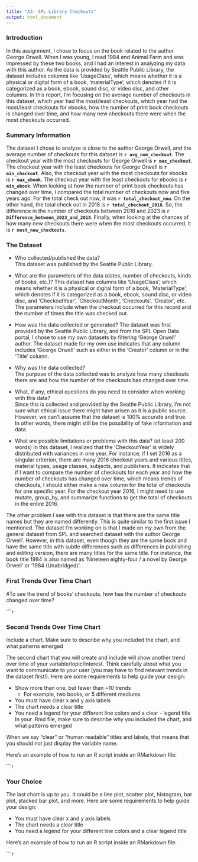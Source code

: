 ```yaml
---
title: "A3: SPL Library Checkouts"
output: html_document
---
```


### Introduction

In this assignment, I chose to focus on the book related to the author George Orwell. When I was young, I read 1984 and Animal Farm and was impressed by these two books, and I had an interest in analyzing my data with this author. As the data is provided by Seattle Public Library, the dataset includes columns like ‘UsageClass’, which means whether it is a physical or digital form of a book, ‘materialType’, which denotes if it is categorized as a book, ebook, sound disc, or video disc, and other columns. In this report, I’m focusing on the average number of checkouts in this dataset, which year had the most/least checkouts, which year had the most/least checkouts for ebooks, how the number of print book checkouts is changed over time, and how many new checkouts there were when the most checkouts occurred. 


### Summary Information

The dataset I chose to analyze is close to the author George Orwell, and the average number of checkouts for this dataset is  **`r avg_num_checkout`**. 
The checkout year with the most checkouts for George Orwell is **`r max_checkout`**.
The checkout year with the least checkouts for George Orwell is **`r min_checkout`**.
Also, the checkout year with the most checkouts for ebooks is **`r max_ebook`**.
The checkout year with the least checkouts for ebooks is **`r min_ebook`**.
When looking at how the number of print book checkouts has changed over time, I compared the total number of checkouts now and five years ago. For the total check out now, it was **`r total_checkout_now`**. On the other hand, the total check out in 2018 is **`r total_checkout_2018`**. So, the difference in the number of checkouts between 2018 and 2023 is **`r Difference_between_2023_and_2018`**. 
Finally, when looking at the chances of how many new checkouts there were when the most checkouts occurred, it is **`r most_new_checkouts`**. 



### The Dataset

- Who collected/published the data?  
This dataset was published by the Seattle Public Library.

- What are the parameters of the data (dates, number of checkouts, kinds of books, etc.)?
This dataset has columns like ‘UsageClass’, which means whether it is a physical or digital form of a book, ‘MaterialType’, which denotes if it is categorized as a book, ebook, sound disc, or video disc, and ‘CheckoutYear’, ‘CheckoutMonth’, ‘Checkouts’, ‘Creator’, etc. 
The parameters include when the checkout occurred for this record and the number of times the title was checked out.  

- How was the data collected or generated? 
The dataset was first provided by the Seattle Public Library, and from the SPL Open Data portal, I chose to use my own datasets by filtering ‘George Orwell’ author. 
The dataset made for my own use indicates that any column includes ‘George Orwell’ such as either in the ‘Creator’ column or in the ‘Title’ column. 

- Why was the data collected?  
The purpose of the data collected was to analyze how many checkouts there are and how the number of the checkouts has changed over time. 

- What, if any, ethical questions do you need to consider when working with this data?  
Since this is collected and provided by the Seattle Public Library, I’m not sure what ethical issue there might have arisen as it is a public source. However, we can’t assume that the dataset is 100% accurate and true. 
In other words, there might still be the possibility of fake information and data.  

- What are possible limitations or problems with this data?   (at least 200 words)
In this dataset, I realized that the ‘CheckoutYear’ is widely distributed with variances in one year. 
For instance, if I set 2016 as a singular criterion, there are many 2016 checkout years and various titles, material types, usage classes, subjects, and publishers. 
It indicates that if I want to compare the number of checkouts for each year and how the number of checkouts has changed over time, which means trends of checkouts, I should either make a new column for the total of checkouts for one specific year. 
For the checkout year 2016, I might need to use mutate, group_by, and summarize functions to get the total of checkouts in the entire 2016. 

The other problem I see with this dataset is that there are the same title names but they are named differently. 
This is quite similar to the first issue I mentioned. The dataset I’m working on is that I made on my own from the general dataset from SPL and searched dataset with the author George Orwell’. 
However, in this dataset, even though they are the same book and have the same title with subtle differences such as differences in publishing and editing version, there are many titles for the same title. 
For instance, the book title 1984 is also named as ‘Nineteen eighty-four / a novel by George Orwell’ or ‘1984 (Unabridged)’. 


### First Trends Over Time Chart

#To see the trend of books' checkouts, how has the number of checkouts changed over time? 



``````r
```

### Second Trends Over Time Chart

Include a chart. Make sure to describe why you included the chart, and what patterns emerged

The second chart that you will create and include will show another trend over time of your variable/topic/interest. Think carefully about what you want to communicate to your user (you may have to find relevant trends in the dataset first!). Here are some requirements to help guide your design:

- Show more than one, but fewer than ~10 trends
  - For example, two books, or 5 different mediums
- You must have clear x and y axis labels
- The chart needs a clear title 
- You need a legend for your different line colors and a clear - legend title
In your .Rmd file, make sure to describe why you included the chart, and what patterns emerged

When we say "clear" or "human readable" titles and labels, that means that you should not just display the variable name.

Here's an example of how to run an R script inside an RMarkdown file:

``````r
```

### Your Choice

The last chart is up to you. It could be a line plot, scatter plot, histogram, bar plot, stacked bar plot, and more. Here are some requirements to help guide your design:

- You must have clear x and y axis labels
- The chart needs a clear title 
- You need a legend for your different line colors and a clear legend title

Here's an example of how to run an R script inside an RMarkdown file:

``````r
```


